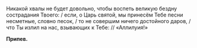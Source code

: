 Никакой хвалы не будет довольно, чтобы воспеть великую бездну сострадания Твоего: / если, о Царь святой, мы принесём Тебе песни несметные, словно песок, / то не совершим ничего достойного даров, / что Ты излил на нас, взывающих к Тебе: // «Аллилуия!»

**Припев.**
